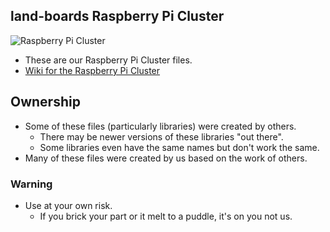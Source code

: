 == land-boards Raspberry Pi Cluster ==

<img src="http://land-boards.com/blwiki/images/0/0c/Pi-Cluster-P1010345-720px.jpg" alt="Raspberry Pi Cluster"></img>

* These are our Raspberry Pi Cluster files.
* [http://land-boards.com/blwiki/index.php?title=PiCluster Wiki for the Raspberry Pi Cluster]


== Ownership ==

* Some of these files (particularly libraries) were created by others.
** There may be newer versions of these libraries "out there".
** Some libraries even have the same names but don't work the same.
* Many of these files were created by us based on the work of others.

=== Warning ===

* Use at your own risk.
** If you brick your part or it melt to a puddle, it's on you not us.
 
